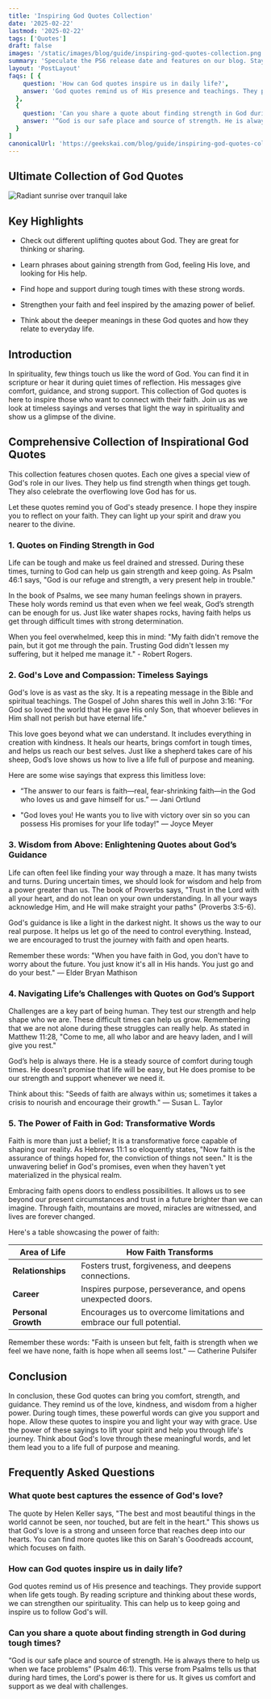 ```yaml
---
title: 'Inspiring God Quotes Collection'
date: '2025-02-22'
lastmod: '2025-02-22'
tags: ['Quotes']
draft: false
images: '/static/images/blog/guide/inspiring-god-quotes-collection.png'
summary: 'Speculate the PS6 release date and features on our blog. Stay informed about the latest updates on PlayStation 6 release date.'
layout: 'PostLayout'
faqs: [ {
    question: 'How can God quotes inspire us in daily life?',
    answer: 'God quotes remind us of His presence and teachings. They provide support when life gets tough. By reading scripture and thinking about these words, we can strengthen our spirituality. This can help us to keep going and inspire us to follow God's will.'
  },
  {
    question: 'Can you share a quote about finding strength in God during tough times?',
    answer: '“God is our safe place and source of strength. He is always there to help us when we face problems” (Psalm 46:1). This verse from Psalms tells us that during hard times, the Lord\'s power is there for us. It gives us comfort and support as we deal with challenges.'
  }
]
canonicalUrl: 'https://geekskai.com/blog/guide/inspiring-god-quotes-collection/'
---
```


## Ultimate Collection of God Quotes

![Radiant sunrise over tranquil lake](/static/images/blog/guide/inspiring-god-quotes-collection.png)

## Key Highlights

- Check out different uplifting quotes about God. They are great for thinking or sharing.

- Learn phrases about gaining strength from God, feeling His love, and looking for His help.

- Find hope and support during tough times with these strong words.

- Strengthen your faith and feel inspired by the amazing power of belief.

- Think about the deeper meanings in these God quotes and how they relate to everyday life.

## Introduction

In spirituality, few things touch us like the word of God. You can find it in scripture or hear it during quiet times of reflection. His messages give comfort, guidance, and strong support. This collection of God quotes is here to inspire those who want to connect with their faith. Join us as we look at timeless sayings and verses that light the way in spirituality and show us a glimpse of the divine.

## Comprehensive Collection of Inspirational God Quotes

This collection features chosen quotes. Each one gives a special view of God's role in our lives. They help us find strength when things get tough. They also celebrate the overflowing love God has for us.

Let these quotes remind you of God's steady presence. I hope they inspire you to reflect on your faith. They can light up your spirit and draw you nearer to the divine.

### 1\. Quotes on Finding Strength in God

Life can be tough and make us feel drained and stressed. During these times, turning to God can help us gain strength and keep going. As Psalm 46:1 says, "God is our refuge and strength, a very present help in trouble."

In the book of Psalms, we see many human feelings shown in prayers. These holy words remind us that even when we feel weak, God’s strength can be enough for us. Just like water shapes rocks, having faith helps us get through difficult times with strong determination.

When you feel overwhelmed, keep this in mind: "My faith didn't remove the pain, but it got me through the pain. Trusting God didn't lessen my suffering, but it helped me manage it." - Robert Rogers.

### 2\. God's Love and Compassion: Timeless Sayings

God's love is as vast as the sky. It is a repeating message in the Bible and spiritual teachings. The Gospel of John shares this well in John 3:16: "For God so loved the world that He gave His only Son, that whoever believes in Him shall not perish but have eternal life."

This love goes beyond what we can understand. It includes everything in creation with kindness. It heals our hearts, brings comfort in tough times, and helps us reach our best selves. Just like a shepherd takes care of his sheep, God’s love shows us how to live a life full of purpose and meaning.

Here are some wise sayings that express this limitless love:

- “The answer to our fears is faith—real, fear-shrinking faith—in the God who loves us and gave himself for us.” — Jani Ortlund

- "God loves you! He wants you to live with victory over sin so you can possess His promises for your life today!" — Joyce Meyer

### 3\. Wisdom from Above: Enlightening Quotes about God’s Guidance

Life can often feel like finding your way through a maze. It has many twists and turns. During uncertain times, we should look for wisdom and help from a power greater than us. The book of Proverbs says, "Trust in the Lord with all your heart, and do not lean on your own understanding. In all your ways acknowledge Him, and He will make straight your paths" (Proverbs 3:5-6).

God's guidance is like a light in the darkest night. It shows us the way to our real purpose. It helps us let go of the need to control everything. Instead, we are encouraged to trust the journey with faith and open hearts.

Remember these words: "When you have faith in God, you don't have to worry about the future. You just know it's all in His hands. You just go and do your best." — Elder Bryan Mathison

### 4\. Navigating Life’s Challenges with Quotes on God’s Support

Challenges are a key part of being human. They test our strength and help shape who we are. These difficult times can help us grow. Remembering that we are not alone during these struggles can really help. As stated in Matthew 11:28, "Come to me, all who labor and are heavy laden, and I will give you rest."

God’s help is always there. He is a steady source of comfort during tough times. He doesn’t promise that life will be easy, but He does promise to be our strength and support whenever we need it.

Think about this: "Seeds of faith are always within us; sometimes it takes a crisis to nourish and encourage their growth." — Susan L. Taylor

### 5\. The Power of Faith in God: Transformative Words

Faith is more than just a belief; It is a transformative force capable of shaping our reality. As Hebrews 11:1 so eloquently states, "Now faith is the assurance of things hoped for, the conviction of things not seen." It is the unwavering belief in God's promises, even when they haven't yet materialized in the physical realm.

Embracing faith opens doors to endless possibilities. It allows us to see beyond our present circumstances and trust in a future brighter than we can imagine. Through faith, mountains are moved, miracles are witnessed, and lives are forever changed.

Here's a table showcasing the power of faith:

| Area of Life                                                          | How Faith Transforms                                                  |
| --------------------------------------------------------------------- | --------------------------------------------------------------------- |
| **Relationships**                                                     | Fosters trust, forgiveness, and deepens connections.                  |
| **Career**                                                            | Inspires purpose, perseverance, and opens unexpected doors.           |
| **Personal Growth**                                                   | Encourages us to overcome limitations and embrace our full potential. |

Remember these words: "Faith is unseen but felt, faith is strength when we feel we have none, faith is hope when all seems lost." — Catherine Pulsifer

## Conclusion

In conclusion, these God quotes can bring you comfort, strength, and guidance. They remind us of the love, kindness, and wisdom from a higher power. During tough times, these powerful words can give you support and hope. Allow these quotes to inspire you and light your way with grace. Use the power of these sayings to lift your spirit and help you through life's journey. Think about God's love through these meaningful words, and let them lead you to a life full of purpose and meaning.

## Frequently Asked Questions

### What quote best captures the essence of God's love?

The quote by Helen Keller says, "The best and most beautiful things in the world cannot be seen, nor touched, but are felt in the heart." This shows us that God's love is a strong and unseen force that reaches deep into our hearts. You can find more quotes like this on Sarah's Goodreads account, which focuses on faith.

### How can God quotes inspire us in daily life?

God quotes remind us of His presence and teachings. They provide support when life gets tough. By reading scripture and thinking about these words, we can strengthen our spirituality. This can help us to keep going and inspire us to follow God's will.

### Can you share a quote about finding strength in God during tough times?

“God is our safe place and source of strength. He is always there to help us when we face problems” (Psalm 46:1). This verse from Psalms tells us that during hard times, the Lord's power is there for us. It gives us comfort and support as we deal with challenges.

